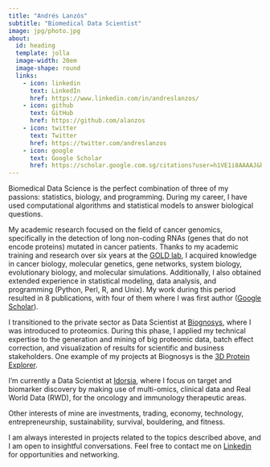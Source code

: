 ```yaml
---
title: "Andrés Lanzós"
subtitle: "Biomedical Data Scientist"
image: jpg/photo.jpg
about:
  id: heading
  template: jolla
  image-width: 20em
  image-shape: round
  links:
    - icon: linkedin
      text: LinkedIn
      href: https://www.linkedin.com/in/andreslanzos/
    - icon: github
      text: GitHub
      href: https://github.com/alanzos
    - icon: twitter
      text: Twitter
      href: https://twitter.com/andreslanzos
    - icon: google
      text: Google Scholar
      href: https://scholar.google.com.sg/citations?user=h1VE1i8AAAAJ&hl=en
---
```


::: {#heading}
:::

Biomedical Data Science is the perfect combination of three of my passions: statistics, biology, and programming. During my career, I have used computational algorithms and statistical models to answer biological questions.

My academic research focused on the field of cancer genomics, specifically in the detection of long non-coding RNAs (genes that do not encode proteins) mutated in cancer patients. Thanks to my academic training and research over six years at the [GOLD lab](https://www.gold-lab.org/){target="_blank"}, I acquired knowledge in cancer biology, molecular genetics, gene networks, system biology, evolutionary biology, and molecular simulations. Additionally, I also obtained extended experience in statistical modeling, data analysis, and programming (Python, Perl, R, and Unix). My work during this period resulted in 8 publications, with four of them where I was first author ([Google Scholar](https://scholar.google.co.uk/citations?user=h1VE1i8AAAAJ&hl=en){target="_blank"}).

I transitioned to the private sector as Data Scientist at [Biognosys](https://www.biognosys.com){target="_blank"}, where I was introduced to proteomics. During this phase, I applied my technical expertise to the generation and mining of big proteomic data, batch effect correction, and visualization of results for scientific and business stakeholders. One example of my projects at Biognosys is the [3D Protein Explorer](https://biognosys.shinyapps.io/3D_protein_explorer/){target="_blank"}.

I'm currently a Data Scientist at [Idorsia](https://www.idorsia.com/){target="_blank"}, where I focus on target and biomarker discovery by making use of multi-omics, clinical data and Real World Data (RWD), for the oncology and immunology therapeutic areas.

Other interests of mine are investments, trading, economy, technology, entrepreneurship, sustainability, survival, bouldering, and fitness.

I am always interested in projects related to the topics described above, and I am open to insightful conversations. Feel free to contact me on [Linkedin](https://www.linkedin.com/in/andreslanzos/){target="_blank"} for opportunities and networking.
